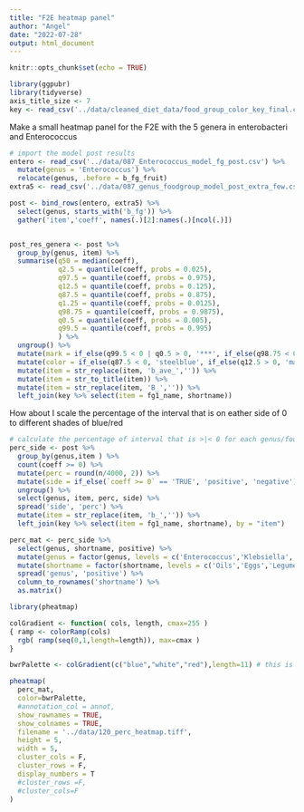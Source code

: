 ```yaml
---
title: "F2E heatmap panel"
author: "Angel"
date: "2022-07-28"
output: html_document
---
```


```r
knitr::opts_chunk$set(echo = TRUE)
```

```r
library(ggpubr)
library(tidyverse)
axis_title_size <- 7
key <- read_csv('../data/cleaned_diet_data/food_group_color_key_final.csv', col_types = 'ccccc')
```

Make a small heatmap panel for the F2E with the 5 genera in enterobacteri and Enterococcus

```r
# import the model post results
entero <- read_csv('../data/087_Enterococcus_model_fg_post.csv') %>% 
  mutate(genus = 'Enterococcus') %>% 
  relocate(genus, .before = b_fg_fruit)
extra5 <- read_csv('../data/087_genus_foodgroup_model_post_extra_few.csv')

post <- bind_rows(entero, extra5) %>% 
  select(genus, starts_with('b_fg')) %>% 
  gather('item','coeff', names(.)[2]:names(.)[ncol(.)])


post_res_genera <- post %>% 
  group_by(genus, item) %>% 
  summarise(q50 = median(coeff),
            q2.5 = quantile(coeff, probs = 0.025),
            q97.5 = quantile(coeff, probs = 0.975),
            q12.5 = quantile(coeff, probs = 0.125),
            q87.5 = quantile(coeff, probs = 0.875),
            q1.25 = quantile(coeff, probs = 0.0125),
            q98.75 = quantile(coeff, probs = 0.9875),
            q0.5 = quantile(coeff, probs = 0.005),
            q99.5 = quantile(coeff, probs = 0.995)
            ) %>% 
  ungroup() %>% 
  mutate(mark = if_else(q99.5 < 0 | q0.5 > 0, '***', if_else(q98.75 < 0 | q1.25 > 0, '**', if_else(q97.5 < 0 | q2.5 > 0, '*', '')))) %>% 
  mutate(color = if_else(q87.5 < 0, 'steelblue', if_else(q12.5 > 0, 'maroon', 'white'))) %>% 
  mutate(item = str_replace(item, 'b_ave_','')) %>% 
  mutate(item = str_to_title(item)) %>% 
  mutate(item = str_replace(item, 'B_','')) %>% 
  left_join(key %>% select(item = fg1_name, shortname))

```

How about I scale the percentage of the interval that is on eather side of 0 to different shades of blue/red

```r
# calculate the percentage of interval that is >|< 0 for each genus/food combo
perc_side <- post %>% 
  group_by(genus,item ) %>% 
  count(coeff >= 0) %>% 
  mutate(perc = round(n/4000, 2)) %>% 
  mutate(side = if_else(`coeff >= 0` == 'TRUE', 'positive', 'negative')) %>% 
  ungroup() %>% 
  select(genus, item, perc, side) %>% 
  spread('side', 'perc') %>% 
  mutate(item = str_replace(item, 'b_','')) %>% 
  left_join(key %>% select(item = fg1_name, shortname), by = "item")

perc_mat <- perc_side %>% 
  select(genus, shortname, positive) %>% 
  mutate(genus = factor(genus, levels = c('Enterococcus','Klebsiella','Cronobacter','Enterobacter','Citrobacter','Cedecea','Escherichia'))) %>% 
  mutate(shortname = factor(shortname, levels = c('Oils','Eggs','Legumes','Milk','Grains','Meats','Vegetables','Sweets','Fruits'))) %>% 
  spread('genus', 'positive') %>% 
  column_to_rownames('shortname') %>% 
  as.matrix()

```

```r
library(pheatmap)

colGradient <- function( cols, length, cmax=255 )
{ ramp <- colorRamp(cols)
  rgb( ramp(seq(0,1,length=length)), max=cmax )
}

bwrPalette <- colGradient(c("blue","white","red"),length=11) # this is the scale of the score

pheatmap(
  perc_mat,
  color=bwrPalette, 
  #annotation_col = annot,
  show_rownames = TRUE,
  show_colnames = TRUE,
  filename = '../data/120_perc_heatmap.tiff',
  height = 5,
  width = 5,
  cluster_cols = F,
  cluster_rows = F,
  display_numbers = T
  #cluster_rows =F,
  #cluster_cols=F
)

```

